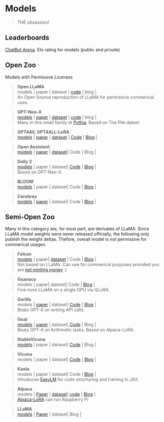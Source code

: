 # Models
> THE obsession!

## Leaderboards
[ChatBot Arena](https://lmsys.org/blog/2023-05-10-leaderboard/). Elo rating for models (public and private)

## Open Zoo
Models with Permissive Licenses

> **Open LLaMA  ** \
models | paper | dataset  | [code](https://github.com/openlm-research/open_llama) | blog |\
An Open Source reproduction of LLaMA for permissive commerical uses.


> **GPT-Neo-X  ** \
[models](https://huggingface.co/docs/transformers/model_doc/gpt_neox) | [paper](https://arxiv.org/abs/2304.01373) | [dataset](https://pile.eleuther.ai/)  | [code](https://github.com/EleutherAI/gpt-neox) | blog |\
Many in this small family at [Pythia](https://github.com/EleutherAI/pythia). Based on The Pile datset.

> **GPT4All, GPT4ALL-LoRA  ** \
[models](https://huggingface.co/nomic-ai) | [paper](https://static.nomic.ai/gpt4all/2023_GPT4All-J_Technical_Report_2.pdf) | [dataset](https://huggingface.co/datasets/nomic-ai/gpt4all-j-prompt-generations) | [Code](https://github.com/nomic-ai/gpt4all) | [Blog](https://gpt4all.io/index.html) | \

> **Open Assistant  ** \
[models](https://huggingface.co/OpenAssistant) | [paper](https://arxiv.org/abs/2304.07327) | [dataset](https://huggingface.co/datasets/OpenAssistant/oasst1)| Code | Blog | \

> **Dolly 2  ** \
[models](https://huggingface.co/databricks/dolly-v2-12b) | paper | dataset| [Code](https://github.com/databrickslabs/dolly#getting-started-with-response-generation) | [Blog](https://www.databricks.com/blog/2023/04/12/dolly-first-open-commercially-viable-instruction-tuned-llm) | \
Based on GPT-Neo-X.

> **BLOOM  ** \
[models](https://huggingface.co/bigscience/bloom) | paper | dataset| Code | [Blog](https://bigscience.huggingface.co/blog/bloom) | \

> **Cerebras  ** \
[models](https://huggingface.co/cerebras/Cerebras-GPT-13B) | [paper](https://arxiv.org/abs/2304.03208) | dataset| Code | [Blog](https://www.cerebras.net/blog/cerebras-gpt-a-family-of-open-compute-efficient-large-language-models/) | \



## Semi-Open Zoo
Many in this category are, for most part, are derivates of LLaMA. Since LLaMA model weights were never released officially, the following only publish the weight deltas. Thefore, overall model is not permissive for commerical usages.

> **Falcon  ** \
[models](https://huggingface.co/tiiuae/falcon-40b-instruct) | paper| [dataset](https://huggingface.co/datasets/tiiuae/falcon-refinedweb) | Code | [Blog](https://falconllm.tii.ae/) | \
Not based on LLaMA. Can use for commerical purposes provided you are [not minting money](https://huggingface.co/tiiuae/falcon-7b-instruct/blob/main/LICENSE.txt) :)


> **Guanaco  ** \
models | paper| dataset| Code | [Blog](https://the-decoder.com/guanaco-is-a-chatgpt-competitor-trained-on-a-single-gpu-in-one-day/) | \
Fine-tune LLaMA on a single GPU via QLoRA.


> **Gorilla  ** \
models | [paper](https://arxiv.org/abs/2305.15334) | dataset| [Code](https://github.com/ShishirPatil/gorilla) | [Blog](https://gorilla.cs.berkeley.edu/) | \
Beats GPT-4 on writing API calls.


> **Goat  ** \
[models]() | [paper](https://arxiv.org/abs/2305.14201) | dataset| [Code](https://github.com/liutiedong/goat) | Blog | \
Beats GPT-4 on Arithmetic tasks. Based on Alpaca-LoRA.


> **StableVicuna  ** \
[models](https://huggingface.co/CarperAI/stable-vicuna-13b-delta) | paper | dataset| [Code](https://github.com/Stability-AI/StableLM) | Blog | \


> **Vicuna  ** \
models | paper | dataset| [Code](https://github.com/lm-sys/FastChat) | [Blog](https://lmsys.org/blog/2023-03-30-vicuna/) | \

> **Kaola  ** \
models | paper | dataset| Code | [Blog](https://bair.berkeley.edu/blog/2023/04/03/koala/) | \
Introduces [EasyLM](https://github.com/young-geng/EasyLM) for code structuring and training in JAX.


> **Alpaca  ** \
models | [Paper](https://arxiv.org/abs/2302.13971v1) | [dataset](https://github.com/tatsu-lab/stanford_alpaca#data-release)| [code](https://github.com/tatsu-lab/stanford_alpaca) | [Blog](https://crfm.stanford.edu/2023/03/13/alpaca.html) | \
[Alpaca-LoRA](https://github.com/tloen/alpaca-lora) can run Raspberry Pi


> **LLaMA  ** \
[models](https://huggingface.co/docs/transformers/main/en/model_doc/llama) | [Paper](https://arxiv.org/abs/2302.13971v1) | dataset| Blog | \